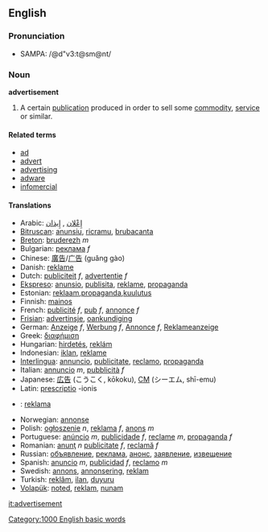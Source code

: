 ==English==
===Pronunciation===
*SAMPA: /@d"v3:t@sm@nt/

===Noun===
'''advertisement'''

#A certain [[publication]] produced in order to sell some [[commodity]], [[service]] or similar.

====Related terms====
*[[ad]]
*[[advert]]
*[[advertising]]
*[[adware]]
*[[infomercial]]

====Translations====
*Arabic: [[إِعْلان]] , [[إِيذان]]
*[[Bitruscan]]: [[anunsiu]], [[ricramu]], [[brubacanta]]
*[[Breton]]: [[bruderezh]] ''m''
*Bulgarian: [[реклама]] ''f''
*Chinese: [[廣告]]/[[广告]] (guǎng gào)
*Danish: [[reklame]]
*Dutch: [[publiciteit]] ''f'', [[advertentie]] ''f''
*[[Ekspreso]]: [[anunsio]], [[publisita]], [[reklame]], [[propaganda]]
*Estonian: [[reklaam]],[[propaganda]],[[kuulutus]]
*Finnish: [[mainos]]
*French: [[publicité]] ''f'', [[pub]] ''f'', [[annonce]] ''f''
*[[Frisian]]: [[advertinsje]], [[oankundiging]]
*German: [[Anzeige]] ''f'', [[Werbung]] ''f'', [[Annonce]] ''f'', [[Reklameanzeige]]
*Greek: [[διαφήμιση]]
*Hungarian: [[hirdetés]], [[reklám]]
*Indonesian: [[iklan]], [[reklame]]
*[[Interlingua]]: [[annuncio]], [[publicitate]], [[reclamo]], [[propaganda]]
*Italian: [[annuncio]] ''m'', [[pubblicità]] ''f''
*Japanese: [[広告]] (こうこく, kōkoku), [[CM]] (シーエム, shī-emu)
*Latin: [[prescriptio]] -ionis
*{{lt}}: [[reklama]]
*Norwegian: [[annonse]]
*Polish: [[ogłoszenie]] ''n'', [[reklama]] ''f'', [[anons]] ''m''
*Portuguese: [[anúncio]] ''m'', [[publicidade]] ''f'', [[reclame]] ''m'', [[propaganda]] ''f''
*Romanian: [[anunţ]] ''n'' [[publicitate]] ''f'', [[reclamă]] ''f'' 
*Russian: [[объявление]], [[реклама]], [[анонс]], [[заявление]], [[извещение]]
*Spanish:  [[anuncio]] ''m'',  [[publicidad]] ''f'', [[reclamo]] ''m''
*Swedish: [[annons]], [[annonsering]], [[reklam]]
*Turkish: [[reklâm]], [[ilan]], [[duyuru]]
*[[Volapük]]: [[noted]], [[reklam]], [[nunam]]

[[it:advertisement]]
[[Category:1000 English basic words]]